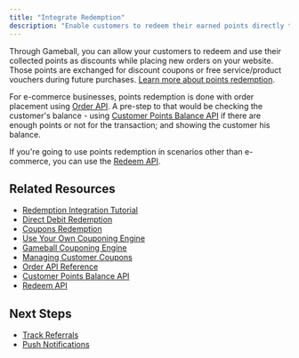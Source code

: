 ```yaml
---
title: "Integrate Redemption"
description: "Enable customers to redeem their earned points directly through your React Native app"
---
```


Through Gameball, you can allow your customers to redeem and use their collected points as discounts while placing new orders on your website. Those points are exchanged for discount coupons or free service/product vouchers during future purchases. [Learn more about points redemption](https://help.gameball.co/en/articles/9229592-launch-and-configure-your-earn-pointing-system).

For e-commerce businesses, points redemption is done with order placement using [Order API](/api-reference/order/order). A pre-step to that would be checking the customer's balance - using [Customer Points Balance API](/api-reference/customers/progress/get-customer-balance) if there are enough points or not for the transaction; and showing the customer his balance.

If you're going to use points redemption in scenarios other than e-commerce, you can use the [Redeem API](/api-reference/transactions/cashback-and-redemptions/redeem).

## Related Resources

- [Redemption Integration Tutorial](/tutorials/redemption/index)
- [Direct Debit Redemption](/tutorials/redemption/direct-debit)
- [Coupons Redemption](/tutorials/redemption/coupons/index)
- [Use Your Own Couponing Engine](/tutorials/redemption/coupons/your-engine)
- [Gameball Couponing Engine](/tutorials/redemption/coupons/gameball-engine)
- [Managing Customer Coupons](/tutorials/managing-customers-coupons)
- [Order API Reference](/api-reference/order/order)
- [Customer Points Balance API](/api-reference/customers/progress/get-customer-balance)
- [Redeem API](/api-reference/transactions/cashback-and-redemptions/redeem)

## Next Steps

- [Track Referrals](/installation-guide/react-native/track-referrals)
- [Push Notifications](/installation-guide/react-native/push-notifications)
